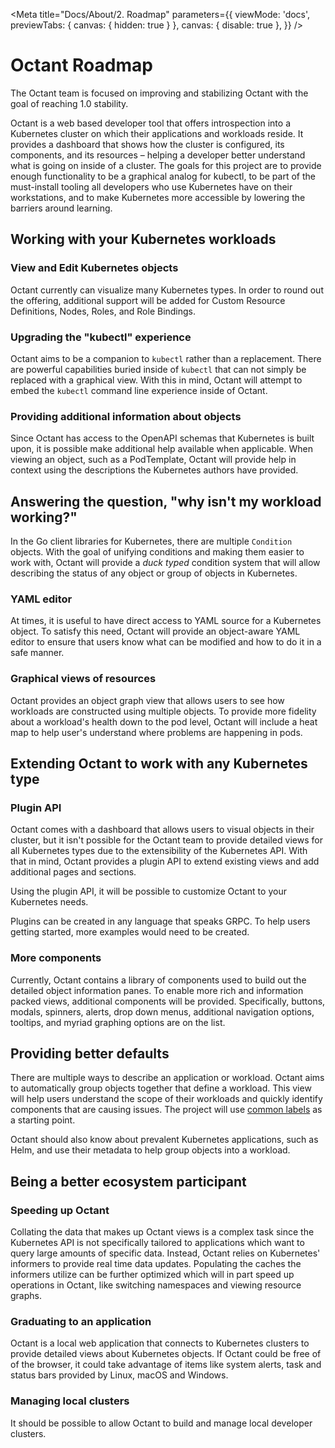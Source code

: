 
<Meta
  title="Docs/About/2. Roadmap"
  parameters={{
    viewMode: 'docs',
    previewTabs: { canvas: { hidden: true } },
    canvas: { disable: true },
  }}
/>

# Octant Roadmap

The Octant team is focused on improving and stabilizing Octant with the goal of reaching 1.0 stability.

Octant is a web based developer tool that offers introspection into a Kubernetes cluster on which their applications and workloads reside. It provides a dashboard that shows how the cluster is configured, its components, and its resources – helping a developer better understand what is going on inside of a cluster. The goals for this project are to provide enough functionality to be a graphical analog for kubectl, to be part of the must-install tooling all developers who use Kubernetes have on their workstations, and to make Kubernetes more accessible by lowering the barriers around learning.

## Working with your Kubernetes workloads

### View and Edit Kubernetes objects

Octant currently can visualize many Kubernetes types. In order to round out the offering, additional support will be added for Custom Resource Definitions, Nodes, Roles, and Role Bindings.

### Upgrading the "kubectl" experience

Octant aims to be a companion to `kubectl` rather than a replacement. There are powerful capabilities buried inside of `kubectl` that can not simply be replaced with a graphical view. With this in mind, Octant will attempt to embed the `kubectl` command line experience inside of Octant.

### Providing additional information about objects

Since Octant has access to the OpenAPI schemas that Kubernetes is built upon, it is possible make additional help available when applicable. When viewing an object, such as a PodTemplate, Octant will provide help in context using the descriptions the Kubernetes authors have provided.

## Answering the question, "why isn't my workload working?"

In the Go client libraries for Kubernetes, there are multiple `Condition` objects. With the goal of unifying conditions and making them easier to work with, Octant will provide a _duck typed_ condition system that will allow describing the status of any object or group of objects in Kubernetes.

### YAML editor

At times, it is useful to have direct access to YAML source for a Kubernetes object. To satisfy this need, Octant will provide an object-aware YAML editor to ensure that users know what can be modified and how to do it in a safe manner.

### Graphical views of resources

Octant provides an object graph view that allows users to see how workloads are constructed using multiple objects. To provide more fidelity about a workload's health down to the pod level, Octant will include a heat map to help user's understand where problems are happening in pods.

## Extending Octant to work with any Kubernetes type

### Plugin API

Octant comes with a dashboard that allows users to visual objects in their cluster, but it isn't possible for the Octant team to provide detailed views for all Kubernetes types due to the extensibility of the Kubernetes API. With that in mind, Octant provides a plugin API to extend existing views and add additional pages and sections.

Using the plugin API, it will be possible to customize Octant to your Kubernetes needs.

Plugins can be created in any language that speaks GRPC. To help users getting started, more examples would need to be created.

### More components

Currently, Octant contains a library of components used to build out the detailed object information panes. To enable more rich and information packed views, additional components will be provided. Specifically, buttons, modals, spinners, alerts, drop down menus, additional navigation options, tooltips, and myriad graphing options are on the list.

## Providing better defaults

There are multiple ways to describe an application or workload. Octant aims to automatically group objects together that define a workload. This view will help users understand the scope of their workloads and quickly identify components that are causing issues. The project will use [common labels](https://kubernetes.io/docs/concepts/overview/working-with-objects/common-labels/) as a starting point.

Octant should also know about prevalent Kubernetes applications, such as Helm, and use their metadata to help group objects into a workload.

## Being a better ecosystem participant

### Speeding up Octant

Collating the data that makes up Octant views is a complex task since the Kubernetes API is not specifically tailored to applications which want to query large amounts of specific data. Instead, Octant relies on Kubernetes' informers to provide real time data updates. Populating the caches the informers utilize can be further optimized which will in part speed up operations in Octant, like switching namespaces and viewing resource graphs.

### Graduating to an application

Octant is a local web application that connects to Kubernetes clusters to provide detailed views about Kubernetes objects. If Octant could be free of of the browser, it could take advantage of items like system alerts, task and status bars provided by Linux, macOS and Windows.

### Managing local clusters

It should be possible to allow Octant to build and manage local developer clusters.
